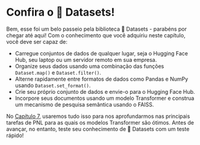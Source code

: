 # Confira o 🤗 Datasets!

<CourseFloatingBanner
    chapter={5}
    classNames="absolute z-10 right-0 top-0"
/>

Bem, esse foi um belo passeio pela biblioteca 🤗 Datasets - parabéns por chegar até aqui! Com o conhecimento que você adquiriu neste capítulo, você deve ser capaz de:

- Carregue conjuntos de dados de qualquer lugar, seja o Hugging Face Hub, seu laptop ou um servidor remoto em sua empresa.
- Organize seus dados usando uma combinação das funções `Dataset.map()` e `Dataset.filter()`.
- Alterne rapidamente entre formatos de dados como Pandas e NumPy usando `Dataset.set_format()`.
- Crie seu próprio conjunto de dados e envie-o para o Hugging Face Hub.
- Incorpore seus documentos usando um modelo Transformer e construa um mecanismo de pesquisa semântica usando o FAISS.

No [Capítulo 7](/course/chapter7), usaremos tudo isso para nos aprofundarmos nas principais tarefas de PNL para as quais os modelos Transformer são ótimos. Antes de avançar, no entanto, teste seu conhecimento de 🤗 Datasets com um teste rápido!